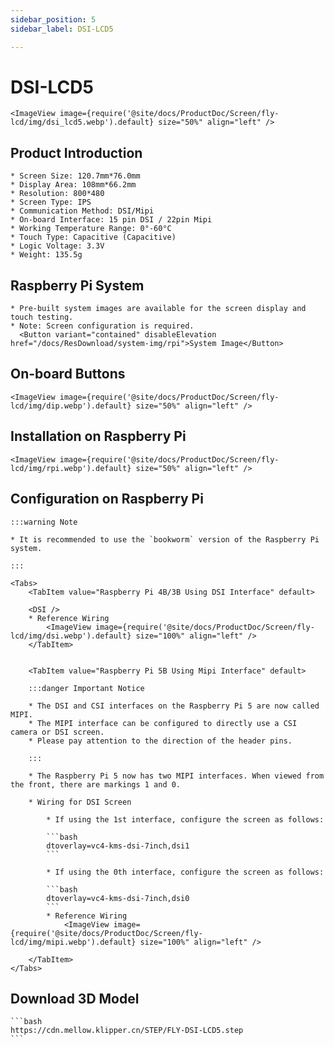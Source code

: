 ```yaml
---
sidebar_position: 5
sidebar_label: DSI-LCD5

---
```










# DSI-LCD5

    <ImageView image={require('@site/docs/ProductDoc/Screen/fly-lcd/img/dsi_lcd5.webp').default} size="50%" align="left" />

## Product Introduction

    * Screen Size: 120.7mm*76.0mm
    * Display Area: 108mm*66.2mm
    * Resolution: 800*480
    * Screen Type: IPS
    * Communication Method: DSI/Mipi
    * On-board Interface: 15 pin DSI / 22pin Mipi
    * Working Temperature Range: 0°-60°C
    * Touch Type: Capacitive (Capacitive)
    * Logic Voltage: 3.3V
    * Weight: 135.5g

## Raspberry Pi System
    * Pre-built system images are available for the screen display and touch testing.
    * Note: Screen configuration is required.
      <Button variant="contained" disableElevation href="/docs/ResDownload/system-img/rpi">System Image</Button>

## On-board Buttons

    <ImageView image={require('@site/docs/ProductDoc/Screen/fly-lcd/img/dip.webp').default} size="50%" align="left" />

## Installation on Raspberry Pi

    <ImageView image={require('@site/docs/ProductDoc/Screen/fly-lcd/img/rpi.webp').default} size="50%" align="left" />

## Configuration on Raspberry Pi

    :::warning Note

    * It is recommended to use the `bookworm` version of the Raspberry Pi system.

    :::

    <Tabs>
        <TabItem value="Raspberry Pi 4B/3B Using DSI Interface" default>
        
        <DSI />
        * Reference Wiring
            <ImageView image={require('@site/docs/ProductDoc/Screen/fly-lcd/img/dsi.webp').default} size="100%" align="left" />
        </TabItem>


        <TabItem value="Raspberry Pi 5B Using Mipi Interface" default>

        :::danger Important Notice

        * The DSI and CSI interfaces on the Raspberry Pi 5 are now called MIPI.
        * The MIPI interface can be configured to directly use a CSI camera or DSI screen.
        * Please pay attention to the direction of the header pins.

        :::

        * The Raspberry Pi 5 now has two MIPI interfaces. When viewed from the front, there are markings 1 and 0.

        * Wiring for DSI Screen

            * If using the 1st interface, configure the screen as follows:

            ```bash
            dtoverlay=vc4-kms-dsi-7inch,dsi1
            ```

            * If using the 0th interface, configure the screen as follows:

            ```bash
            dtoverlay=vc4-kms-dsi-7inch,dsi0
            ```
            * Reference Wiring
                <ImageView image={require('@site/docs/ProductDoc/Screen/fly-lcd/img/mipi.webp').default} size="100%" align="left" />

        </TabItem>
    </Tabs>


## Download 3D Model

    ```bash
    https://cdn.mellow.klipper.cn/STEP/FLY-DSI-LCD5.step
    ```